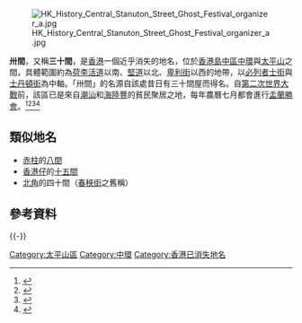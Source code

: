 [[File:HK_History_Central_Stanuton_Street_Ghost_Festival_organizer_a.jpg|thumb]]

'''卅間'''，又稱'''三十間'''，是[[香港|香港]]一個近乎消失的地名，位於[[香港島|香港島]][[中西區_(香港)|中區]][[中環|中環]]與[[太平山區|太平山]]之間，具體範圍約為[[荷李活道|荷李活道]]以南、[[堅道|堅道]]以北、[[卑利街|卑利街]]以西的地帶，以[[必列者士街|必列者士街]]與[[士丹頓街|士丹頓街]]為中軸。「卅間」的名源自該處昔日有三十間屋而得名。自[[第二次世界大戰|第二次世界大戰]]前，該區已是來自[[潮汕|潮汕]]和[[海陸豐|海陸豐]]的貧民聚居之地，每年農曆七月都會進行[[盂蘭勝會|盂蘭勝會]]。<ref>{{cite news|url=http://hk.apple.nextmedia.com/etw/周刊綠色生活/article/20170629/3_17827213/中環卅間之前世今生|title=中環卅間之前世今生|publisher=[[飲食男女_(雜誌)|飲食男女]]|date=2017-06-29}}</ref><ref>{{cite news|url=http://hk.on.cc/hk/bkn/cnt/news/20170618/bkn-20170618100033576-0618_00822_001.html|title=我城我區：卅間成歷史　老街坊守護最後傳統|newspaper=[[東方日報_(香港)|東方日報]]|date=2017-06-18|accessdate=2017-09-23|archive-date=2017-09-23|archive-url=https://web.archive.org/web/20170923095900/http://hk.on.cc/hk/bkn/cnt/news/20170618/bkn-20170618100033576-0618_00822_001.html|dead-url=no}}</ref><ref>{{cite news|url=https://www.e123.hk/ElderlyPro/details/231138/74|title=街知巷聞：中上環三十間為誰活化？|newspaper=[[明報|明報]]|publisher=長青網|date=2013-03-24|accessdate=2018-12-17|archive-date=2018-12-17|archive-url=https://web.archive.org/web/20181217202319/https://www.e123.hk/ElderlyPro/details/231138/74|dead-url=no}}</ref><ref>{{cite news|url=http://orientaldaily.on.cc/cnt/news/20110812/00176_048.html|title=卅間街坊盂蘭會瀕停辦|newspaper=[[東方日報_(香港)|東方日報]]|date=2011-08-12|accessdate=2013-03-24|archive-date=2016-03-04|archive-url=https://web.archive.org/web/20160304221013/http://orientaldaily.on.cc/cnt/news/20110812/00176_048.html|dead-url=no}}</ref>

==類似地名==
*[[赤柱|赤柱]]的[[八間|八間]]
*[[香港仔|香港仔]]的[[十五間_(香港)|十五間]]
*[[北角|北角]]的四十間（[[春秧街|春秧街]]之舊稱）

==參考資料==
{{reflist}}

{{-}}
{{HK-geo-stub}}

[[Category:太平山區|Category:太平山區]]
[[Category:中環|Category:中環]]
[[Category:香港已消失地名|Category:香港已消失地名]]